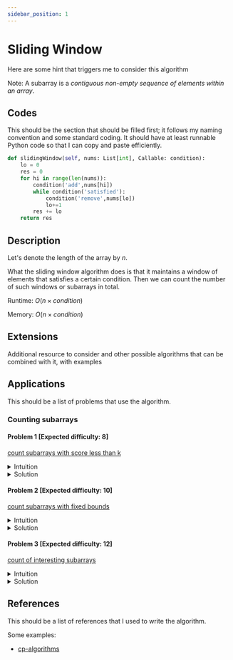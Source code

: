 ```yaml
---
sidebar_position: 1
---
```



# Sliding Window

Here are some hint that triggers me to consider this algorithm

Note: A subarray is a *contiguous non-empty sequence of elements within an array*.


## Codes

This should be the section that should be filled first; it follows my naming convention and some standard coding. It should have at least runnable Python code so that I can copy and paste efficiently.


<Tabs>

<TabItem value="Python" label="Python">

```python
def slidingWindow(self, nums: List[int], Callable: condition):
    lo = 0
    res = 0
    for hi in range(len(nums)):
        condition('add',nums[hi])
        while condition('satisfied'):
            condition('remove',nums[lo])
            lo+=1
        res += lo
    return res
```

</TabItem>

</Tabs> 

## Description

Let's denote the length of the array by $n$.

What the sliding window algorithm does is that it maintains a window of elements that satisfies a certain condition. Then we can count the number of such windows or subarrays in total.

Runtime: $O(n \times condition)$

Memory: $O(n \times condition)$

## Extensions

Additional resource to consider and other possible algorithms that can be combined with it, with examples

## Applications

This should be a list of problems that use the algorithm.

### Counting subarrays


#### Problem 1 [Expected difficulty: 8]

[count subarrays with score less than k](https://leetcode.com/problems/count-subarrays-with-score-less-than-k)

<details>
<summary>Intuition</summary>

Use multiplication directly

</details>

<details>
<summary>Solution</summary>

```python
class Solution:
    def countSubarrays(self, nums: List[int], k: int) -> int:
        lo,res,n,cursum=0,0,len(nums),0
        for hi in range(n):
            cursum+=nums[hi]
            while cursum*(hi-lo+1)>=k:
                cursum-=nums[lo]
                lo+=1
            res+=hi-lo+1
        return res
```

If you like struggling yourself, you may solve this via prefix array, and wonder if that might be simpler, but that's actually slower. (I tried that first since it was noticed as "Hard".)

</details>

#### Problem 2 [Expected difficulty: 10]

[count subarrays with fixed bounds](https://leetcode.com/problems/count-subarrays-with-fixed-bounds)

<details>
<summary>Intuition</summary>

Notice that any position with a number out of bounds will eliminate any choice of subarrays.

</details>

<details>
<summary>Solution</summary>

```cpp
class Solution {
public:
    long long countSubarrays(vector<int>& nums, int minK, int maxK) {
        int bp=-1,n=nums.size(),minI=-1,maxI=-1;
        long long res=0;
        for(int hi=0;hi<n;hi++){
            if (nums[hi]<minK || nums[hi]>maxK){
                bp=hi;
                continue;
            }
            if (nums[hi]==minK) minI=hi;
            if (nums[hi]==maxK) maxI=hi;
            if (minI>bp && maxI>bp) res+=min(minI,maxI)-bp;
            // cout<<lazylo<<" "<<lo<<" "<<hi<<":"<<minN<<" "<<maxN<<endl;
        }
        return res;
    }
};
```

</details>

#### Problem 3 [Expected difficulty: 12]

[count of interesting subarrays](https://leetcode.com/problems/count-of-interesting-subarrays)

<details>
<summary>Intuition</summary>

We only care about when `cnt%modulus==k` , so we can create buckets to store those remainder terms on each visit of each number. 

Consider the following cases, where 1 denotes that `nums[i]%modulus==k`  and when the modulus is 3. Here, each entry of the table represents the number of arrays ending at index of the column `j` with modulus `k`.

|k|1|0|1|1|1|0|
|---|---|---|---|---|---|---|
|2|0|0|1|2|1|1|
|0|1|1|2|1|2|2|
|1|0|1|0|1|2|3|


Notice that on each index, we add the number  k by one and when `nums[i]%modulus==k` We shift the entire column up by one.

And the number we are consistently checking is the sum row.

</details>

<details>
<summary>Solution</summary>

```cpp
class Solution {
public:
    long long countInterestingSubarrays(vector<int>& nums, int modulo, int k) {
        int n=nums.size(),cntb=0;
        long long res=0;
        unordered_map<int,int>b;
        for (int hi=0;hi<n;hi++){
            b[cntb]++;
            // shift adder
            if(nums[hi]%modulo==k) cntb=(cntb+modulo-1)%modulo;
            res+=b[(cntb+k)%modulo];
        }
        return res;
    }
};
```

</details>


## References

This should be a list of references that I used to write the algorithm.

Some examples:

- [cp-algorithms](https://cp-algorithms.com/)
